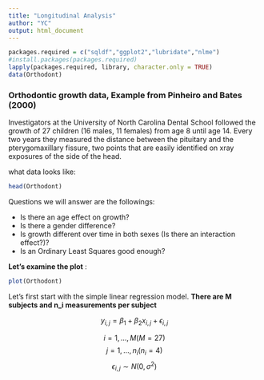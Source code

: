 ```yaml
---
title: "Longitudinal Analysis"
author: "YC"
output: html_document
---
```


```r
packages.required = c("sqldf","ggplot2","lubridate","nlme")
#install.packages(packages.required)
lapply(packages.required, library, character.only = TRUE)
data(Orthodont)

```

### Orthodontic growth data, Example from Pinheiro and Bates (2000)

Investigators at the University of North Carolina Dental School followed the growth of 27 children (16 males, 11 females) from age 8 until age 14. Every two years they measured the distance between the pituitary and the pterygomaxillary fissure, two points that are easily identified on xray exposures of the side of the head.

what data looks like:

```r
head(Orthodont)
```

Questions we will answer are the followings:
   
  * Is there an age effect on growth?
  * Is there a gender difference?
  * Is growth different over time in both sexes (Is there an interaction effect?)?
  * Is an Ordinary Least Squares good enough?


**Let's examine the plot** :

```r
plot(Orthodont)
```

Let's first start with the simple linear regression model. **There are M subjects and n_i measurements per subject**
  
$$y_{i,j} = \beta_1+\beta_2x_{i,j}+\epsilon_{i,j} $$

$$i = 1,...,M(M=27)$$
$$j = 1,...,n_i(n_i=4)$$
$$\epsilon_{i,j} \sim \textit{N}(0,\sigma^2)$$

